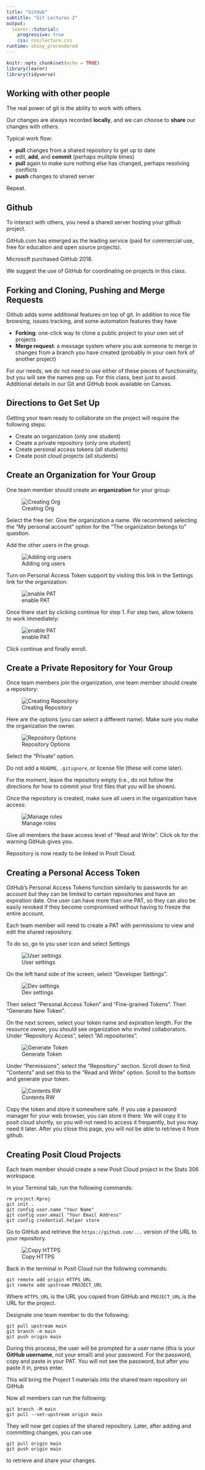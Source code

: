 ```yaml
---
title: "GitHub"
subtitle: "Git Lectures 2"
output: 
  learnr::tutorial:
    progressive: true
    css: css/lecture.css
runtime: shiny_prerendered
---
```



```r
knitr::opts_chunk$set(echo = TRUE)
library(learnr)
library(tidyverse)
```

## Working with other people

The real power of git is the ability to work with others.

Our changes are always recorded **locally**, and we can choose to **share** our changes with others.

Typical work flow:

- **pull** changes from a shared repository to get up to date
- edit, **add**, and **commit** (perhaps mulitple times)
- **pull** again to make sure nothing else has changed, perhaps resolving conflicts
- **push** changes to shared server

Repeat.

## Github

To interact with others, you need a shared server hosting your github project.

GitHub.com has emerged as the leading service (paid for commercial use, free for education and open source projects).

Microsoft purchased GitHub 2018.

We suggest the use of GitHub for coordinating on projects in this class.

## Forking and Cloning, Pushing and Merge Requests

Github adds some additional features on top of git. In addition to nice file browsing, issues tracking, and some automation features they have

- **Forking**: one-click way to clone a public project to your own set of projects
- **Merge request**: a message system where you ask someone to merge in changes from a branch you have created (probably in your own fork of another project)

For our needs, we do not need to use either of these pieces of functionality, but you will see the names pop up. For this class, best just to avoid. Additional details in our Git and GitHub book available on Canvas.


## Directions to Get Set Up

Getting your team ready to collaborate on the project will require the following steps:

- Create an organization (only one student)
- Create a private repository (only one student)
- Create personal access tokens (all students)
- Create posit cloud projects (all students)

## Create an Organization for Your Group

One team member should create an **organization** for your group:

![Creating Org](images/create_org.png)

Select the free tier. Give the organization a name. We recommend selecting the "My personal account" option for the "The organization belongs to" question.

Add the other users in the group.

![Adding org users](images/add_org_users.png)

Turn on Personal Access Token support by visiting this link in the Settings link for the organization:


![enable PAT](images/org_pat1.png)

Once there start by clicking continue for step 1. For step two, allow tokens to work immediately:

![enable PAT](images/org_pat2.png)

Click continue and finally enroll.

## Create a Private Repository for Your Group

Once team members join the organization, one team member should create a repository:

![Creating Repository](images/create_repo.png)

Here are the options (you can select a different name). Make sure you make the organization the owner.

![Repository Options](images/create_options.png)

Select the "Private" option.

Do not add a `README`, `.gitignore`, or license file (these will come later).

For the moment, leave the repository empty (i.e., do not follow the directions for how to commit your first files that you will be shown).

Once the repository is created, make sure all users in the organization have access:

![Manage roles](images/repo_manage_roles.png)

Give all members the base access level of "Read and Write". Click ok for the warning GitHub gives you.

Repository is now ready to be linked in Posit Cloud.

## Creating a Personal Access Token

GitHub's Personal Access Tokens function similarly to passwords for an account but they can be limited to certain repositories and have an expiration date. One user can have more than one PAT, so they can also be easily revoked if they become compromised without having to freeze the entire account.

Each team member will need to create a PAT with permissions to view and edit the shared repository.

To do so, go to you user icon and select Settings

![User settings](images/settings.png)


On the left hand side of the screen, select "Developer Settings".

![Dev settings](images/dev_settings.png)

Then select "Personal Access Token" and "Fine-grained Tokens". Then "Generate New Token".

On the next screen, select your token name and expiration length. For the resource owner, you should see organization who invited collaborators. Under "Repository Access", select "All repositories".


![Generate Token](images/gen_token.png)


Under "Permissions", select the "Repository" section. Scroll down to find "Contents" and set this to the "Read and Write" option. Scroll to the bottom and generate your token.

![Contents RW](images/contents_rw.png)


Copy the token and store it somewhere safe. If you use a password manager for your web browser, you can store it there. We will copy it to posit cloud shortly, so you will not need to access it frequently, but you may need it later. After you close this page, you will not be able to retrieve it from github.


## Creating Posit Cloud Projects

Each team member should create a new Posit Cloud project in the Stats 306 workspace.

In your Terminal tab, run the following commands:

```
rm project.Rproj
git init .
git config user.name "Your Name"
git config user.email "Your Email Address"
git config credential.helper store
```

Go to GitHub and retrieve the `https://github.com/...` version of the URL to your repository.
  
![Copy HTTPS](images/https_copy.png)


Back in the terminal in Posit Cloud run the following commands:

```
git remote add origin HTTPS_URL
git remote add upstream PROJECT_URL
```

Where `HTTPS_URL` is the URL you copied from GitHub and `PROJECT_URL` is the URL for the project. 

Designate one team member to do the following:

```
git pull upstream main
git branch -m main
git push origin main
```

During this process, the user will be prompted for a user name (this is your **GitHub username**, not your email) and your password. For the password, copy and paste in your PAT. You will not see the password, but after you paste it in, press enter.

This will bring the Project 1 materials into the shared team repository on GitHub

Now all members can run the following:

```
git branch -M main
git pull --set-upstream origin main
```

They will now get copies of the shared repository. Later, after adding and committing changes, you can use

```
git pull origin main
git push origin main
```

to retrieve and share your changes.

